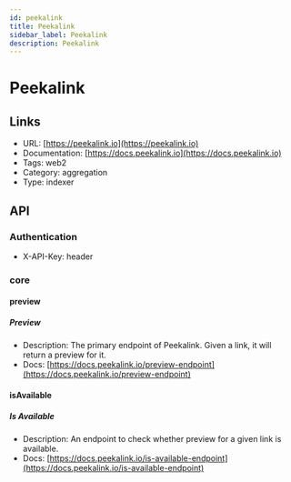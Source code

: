 ```yaml
---
id: peekalink
title: Peekalink
sidebar_label: Peekalink
description: Peekalink
---
```


# Peekalink

## Links

* URL: [https://peekalink.io](https://peekalink.io)
* Documentation: [https://docs.peekalink.io](https://docs.peekalink.io)
* Tags: web2
* Category: aggregation
* Type: indexer

## API

### Authentication

* X-API-Key: header

### core

#### preview

##### Preview

* Description: The primary endpoint of Peekalink. Given a link, it will return a preview for it.
* Docs: [https://docs.peekalink.io/preview-endpoint](https://docs.peekalink.io/preview-endpoint)

#### isAvailable

##### Is Available

* Description: An endpoint to check whether preview for a given link is available.
* Docs: [https://docs.peekalink.io/is-available-endpoint](https://docs.peekalink.io/is-available-endpoint)
